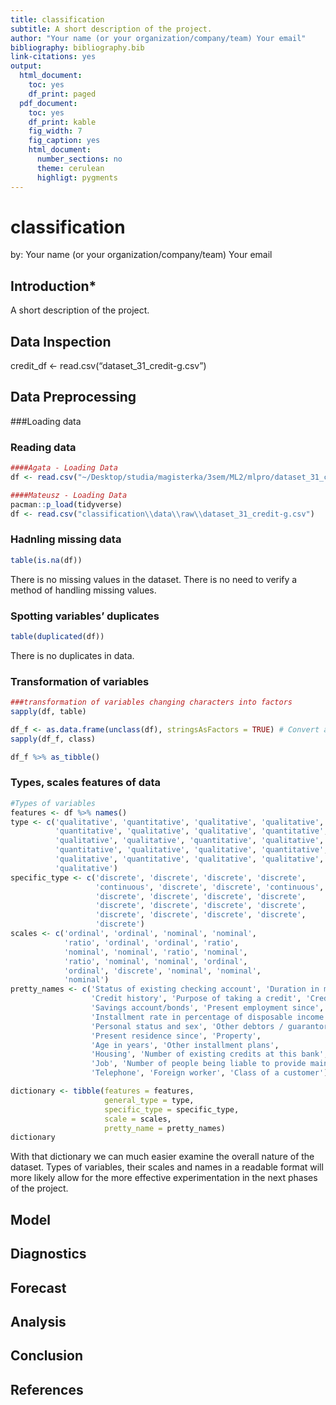```yaml
---
title: classification
subtitle: A short description of the project.
author: "Your name (or your organization/company/team) Your email"
bibliography: bibliography.bib
link-citations: yes
output:
  html_document:
    toc: yes
    df_print: paged
  pdf_document:
    toc: yes
    df_print: kable
    fig_width: 7
    fig_caption: yes
    html_document:
      number_sections: no
      theme: cerulean
      highligt: pygments
---
```


# classification

by: Your name (or your organization/company/team) Your email

## Introduction*

A short description of the project.

## Data Inspection

credit_df <- read.csv("dataset_31_credit-g.csv")

## Data Preprocessing
###Loading data

### Reading data 

```r
####Agata - Loading Data
df <- read.csv("~/Desktop/studia/magisterka/3sem/ML2/mlpro/dataset_31_credit-g.csv")

####Mateusz - Loading Data
pacman::p_load(tidyverse)
df <- read.csv("classification\\data\\raw\\dataset_31_credit-g.csv")
```

### Hadnling missing data 

``` r
table(is.na(df))

```

There is no missing values in the dataset. 
There is no need to verify a method of handling missing values. 

### Spotting variables' duplicates 
``` r

table(duplicated(df))
```
There is no duplicates in data. 

### Transformation of variables 
``` r
###transformation of variables changing characters into factors
sapply(df, table)

df_f <- as.data.frame(unclass(df), stringsAsFactors = TRUE) # Convert all character columns into factors
sapply(df_f, class)

df_f %>% as_tibble()
```



### Types, scales features of data 

```r
#Types of variables
features <- df %>% names()
type <- c('qualitative', 'quantitative', 'qualitative', 'qualitative',
          'quantitative', 'qualitative', 'qualitative', 'quantitative',
          'qualitative', 'qualitative', 'quantitative', 'qualitative',
          'quantitative', 'qualitative', 'qualitative', 'quantitative',
          'qualitative', 'quantitative', 'qualitative', 'qualitative',
          'qualitative')
specific_type <- c('discrete', 'discrete', 'discrete', 'discrete',
                   'continuous', 'discrete', 'discrete', 'continuous',
                   'discrete', 'discrete', 'discrete', 'discrete',
                   'discrete', 'discrete', 'discrete', 'discrete',
                   'discrete', 'discrete', 'discrete', 'discrete',
                   'discrete')
scales <- c('ordinal', 'ordinal', 'nominal', 'nominal',
            'ratio', 'ordinal', 'ordinal', 'ratio',
            'nominal', 'nominal', 'ratio', 'nominal',
            'ratio', 'nominal', 'nominal', 'ordinal',
            'ordinal', 'discrete', 'nominal', 'nominal',
            'nominal')
pretty_names <- c('Status of existing checking account', 'Duration in month',
                  'Credit history', 'Purpose of taking a credit', 'Credit amount',
                  'Savings account/bonds', 'Present employment since',
                  'Installment rate in percentage of disposable income',
                  'Personal status and sex', 'Other debtors / guarantors',
                  'Present residence since', 'Property',
                  'Age in years', 'Other installment plans',
                  'Housing', 'Number of existing credits at this bank',
                  'Job', 'Number of people being liable to provide maintenance for',
                  'Telephone', 'Foreign worker', 'Class of a customer')

dictionary <- tibble(features = features,
                     general_type = type,
                     specific_type = specific_type,
                     scale = scales,
                     pretty_name = pretty_names)
dictionary
```
With that dictionary we can much easier examine the overall nature of the dataset. Types of variables, their scales and names in a readable format will more likely allow for the more effective experimentation in the next phases of the project.

## Model

## Diagnostics
<!-- Residuals Error Checking -->

## Forecast

## Analysis

## Conclusion

## References
<!-- This is required to attach the bibliography -->